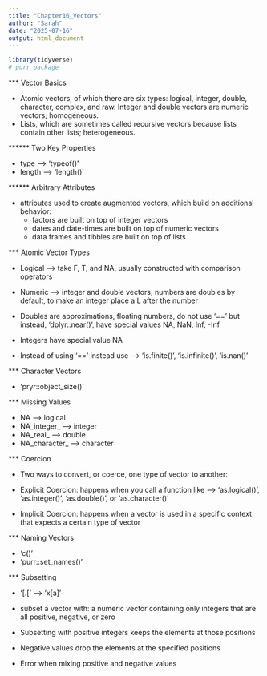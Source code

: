 ```yaml
---
title: "Chapter16_Vectors"
author: "Sarah"
date: "2025-07-16"
output: html_document
---
```


```r
library(tidyverse)
# purr package
```

*** Vector Basics

- Atomic vectors, of which there are six types: logical, integer, double, character, complex, and raw. Integer and double vectors are numeric vectors; homogeneous.
- Lists, which are sometimes called recursive vectors because lists contain other lists; heterogeneous.

****** Two Key Properties

- type --> 'typeof()'
- length --> 'length()'

****** Arbitrary Attributes

- attributes used to create augmented vectors, which build on additional behavior:
  - factors are built on top of integer vectors
  - dates and date-times are built on top of numeric vectors
  - data frames and tibbles are built on top of lists
  
  
*** Atomic Vector Types

- Logical --> take F, T, and NA, usually constructed with comparison operators
- Numeric --> integer and double vectors, numbers are doubles by default, to make an integer place a L after the number 

- Doubles are approximations, floating numbers, do not use '==' but instead, 'dplyr::near()', have special values NA, NaN, Inf, -Inf
- Integers have special value NA
- Instead of using '==' instead use --> 'is.finite()', 'is.infinite()', 'is.nan()'


*** Character Vectors

- 'pryr::object_size()'


*** Missing Values 

- NA --> logical
- NA_integer_ --> integer
- NA_real_ --> double
- NA_character_ --> character


*** Coercion 

* Two ways to convert, or coerce, one type of vector to another:

- Explicit Coercion: happens when you call a function like --> 'as.logical()', 'as.integer()', 'as.double()', or 'as.character()'
- Implicit Coercion: happens when a vector is used in a specific context that expects a certain type of vector


*** Naming Vectors

- 'c()'
- 'purr::set_names()'


*** Subsetting

- '[.[' --> 'x[a]'

* subset a vector with: a numeric vector containing only integers that are all positive, negative, or zero 
* Subsetting with positive integers keeps the elements at those positions
* Negative values drop the elements at the specified positions
* Error when mixing positive and negative values 